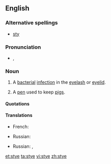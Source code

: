 ==English==
{{wikipedia}}

===Alternative spellings===
* [[sty]]

===Pronunciation===
* {{IPA|/aɪ/}}, {{SAMPA|/staI/}}
*: {{rhymes|aɪ}}

===Noun===
{{en-noun}}

# {{disease}} A [[bacterial]] [[infection]] in the [[eyelash]] or [[eyelid]].
# A [[pen]] used to keep [[pigs]].

====Quotations====
{{seeCites}}

====Translations====
{{trans-top|bacterial infection of the eyelash or eyelid}}
* French: {{t+|fr|conjonctivite|f|tr=kɔ̃.ʒɔ̃k.ti.vit}}
{{trans-mid}}
* Russian: {{t|ru|ячмень|m|tr=jačm'én'|sc=Cyrl}}
{{trans-bottom}}

{{trans-top|pen used to keep pigs}}
* Russian: {{t|ru|свинарник|m|tr=svinárnik|sc=Cyrl}}, {{t|ru|хлев|m|tr=χl'ev|sc=Cyrl}}
{{trans-mid}}
{{trans-bottom}}

[[et:stye]]
[[ta:stye]]
[[vi:stye]]
[[zh:stye]]
